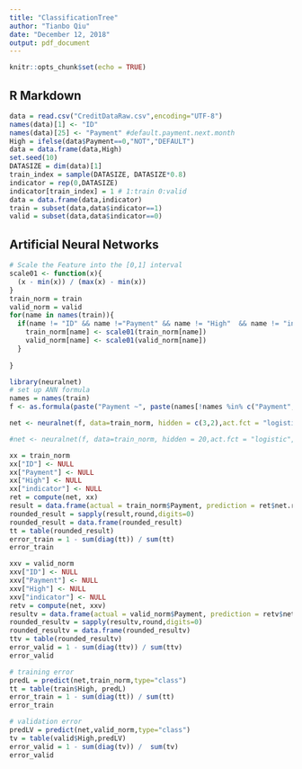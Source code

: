 ```yaml
---
title: "ClassificationTree"
author: "Tianbo Qiu"
date: "December 12, 2018"
output: pdf_document
---
```




```r
knitr::opts_chunk$set(echo = TRUE)
```

## R Markdown

```r
data = read.csv("CreditDataRaw.csv",encoding="UTF-8")
names(data)[1] <- "ID"
names(data)[25] <- "Payment" #default.payment.next.month
High = ifelse(data$Payment==0,"NOT","DEFAULT")
data = data.frame(data,High)
set.seed(10)
DATASIZE = dim(data)[1]
train_index = sample(DATASIZE, DATASIZE*0.8)
indicator = rep(0,DATASIZE)
indicator[train_index] = 1 # 1:train 0:valid
data = data.frame(data,indicator)
train = subset(data,data$indicator==1)
valid = subset(data,data$indicator==0)
```

## Artificial Neural Networks
```r
# Scale the Feature into the [0,1] interval
scale01 <- function(x){
  (x - min(x)) / (max(x) - min(x))
}
train_norm = train
valid_norm = valid
for(name in names(train)){
  if(name != "ID" && name !="Payment" && name != "High"  && name != "indicator"){
    train_norm[name] <- scale01(train_norm[name])
    valid_norm[name] <- scale01(valid_norm[name])
  }
  
}


```

```r
library(neuralnet)
# set up ANN formula
names = names(train)
f <- as.formula(paste("Payment ~", paste(names[!names %in% c("Payment","ID", "indicator","High")], collapse = " + ")))

```

```r
net <- neuralnet(f, data=train_norm, hidden = c(3,2),act.fct = "logistic",linear.output = FALSE,lifesign = "full",threshold = 0.05)

#net <- neuralnet(f, data=train_norm, hidden = 20,act.fct = "logistic",linear.output = FALSE,lifesign = "full",threshold = 0.05)

```


```r
xx = train_norm
xx["ID"] <- NULL
xx["Payment"] <- NULL
xx["High"] <- NULL
xx["indicator"] <- NULL
ret = compute(net, xx)
result = data.frame(actual = train_norm$Payment, prediction = ret$net.result)
rounded_result = sapply(result,round,digits=0)
rounded_result = data.frame(rounded_result)
tt = table(rounded_result)
error_train = 1 - sum(diag(tt)) / sum(tt)
error_train

```
```r
xxv = valid_norm
xxv["ID"] <- NULL
xxv["Payment"] <- NULL
xxv["High"] <- NULL
xxv["indicator"] <- NULL
retv = compute(net, xxv)
resultv = data.frame(actual = valid_norm$Payment, prediction = retv$net.result)
rounded_resultv = sapply(resultv,round,digits=0)
rounded_resultv = data.frame(rounded_resultv)
ttv = table(rounded_resultv)
error_valid = 1 - sum(diag(ttv)) / sum(ttv)
error_valid
```

```r
# training error
predL = predict(net,train_norm,type="class")
tt = table(train$High, predL)
error_train = 1 - sum(diag(tt)) / sum(tt)
error_train

# validation error
predLV = predict(net,valid_norm,type="class")
tv = table(valid$High,predLV)
error_valid = 1 - sum(diag(tv)) /  sum(tv)
error_valid
```


